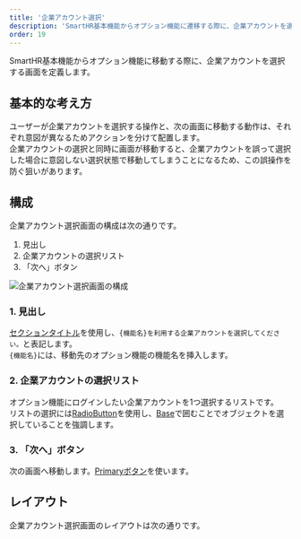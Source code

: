 ```yaml
---
title: '企業アカウント選択'
description: 'SmartHR基本機能からオプション機能に遷移する際に、企業アカウントを選択する画面を定義します。'
order: 19
---
```



SmartHR基本機能からオプション機能に移動する際に、企業アカウントを選択する画面を定義します。

## 基本的な考え方

ユーザーが企業アカウントを選択する操作と、次の画面に移動する動作は、それぞれ意図が異なるためアクションを分けて配置します。  
企業アカウントの選択と同時に画面が移動すると、企業アカウントを誤って選択した場合に意図しない選択状態で移動してしまうことになるため、この誤操作を防ぐ狙いがあります。


## 構成

企業アカウント選択画面の構成は次の通りです。

1. 見出し
2. 企業アカウントの選択リスト
3. 「次へ」ボタン

![企業アカウント選択画面の構成](select-company-account1.png)

### 1. 見出し
[セクションタイトル](/products/components/heading/#h3-1)を使用し、`{機能名}を利用する企業アカウントを選択してください。`と表記します。  
`{機能名}`には、移動先のオプション機能の機能名を挿入します。

### 2. 企業アカウントの選択リスト
オプション機能にログインしたい企業アカウントを1つ選択するリストです。  
リストの選択には[RadioButton](/products/components/radio-button/)を使用し、[Base](/products/components/base/)で囲むことでオブジェクトを選択していることを強調します。

### 3. 「次へ」ボタン
次の画面へ移動します。[Primaryボタン](/products/components/button/#h3-0)を使います。


## レイアウト

企業アカウント選択画面のレイアウトは次の通りです。

<DesignPatternCodeBlock componentName="SelectCompanyAccount" componentTitle="企業アカウント選択" />
